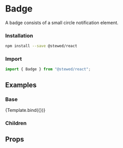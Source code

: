 
<Meta title="Components/Badge" component={Badge} />

# Badge

A badge consists of a small circle notification element.

### Installation

```bash
npm install --save @stewed/react
```

### Import

```js
import { Badge } from "@stewed/react";
```

## Examples


### Base

<Canvas>
  <Story
    name="Base"
    args={{
      skin: "primary",
      value: "99+",
    }}>
    {Template.bind({})}
  </Story>
</Canvas>

### Children

<Canvas>
  <Badge value="9">
    <div style={{ width: 50, height: 50, backgroundColor: "#ddd" }} />
  </Badge>
</Canvas>

## Props

<ArgsTable of={Badge} />
